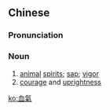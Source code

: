 ==Chinese==
{{zh-forms|s=血气}}

===Pronunciation===
{{zh-pron
|m=血qì
|c=hyut3 hei3
|mn=hiat-khì/qz,tp,xm:huih-khì/kh,zz:hoeh-khì
|cat=n
}}

===Noun===
{{zh-noun}}

# [[animal]] [[spirit]]s; [[sap]]; [[vigor]]
# [[courage]] and [[uprightness]]

[[ko:血氣]]